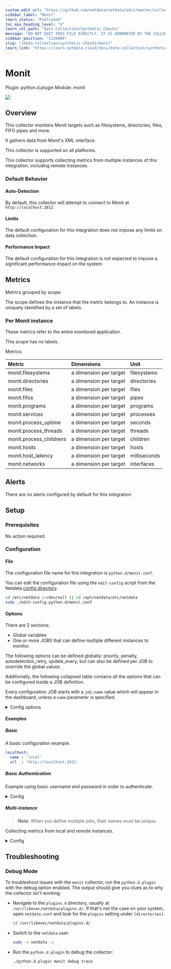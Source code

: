 ```yaml
---
custom_edit_url: "https://github.com/netdata/netdata/edit/master/collectors/python.d.plugin/monit/metadata.yaml"
sidebar_label: "Monit"
learn_status: "Published"
toc_max_heading_level: "4"
learn_rel_path: "Data Collection/Synthetic Checks"
message: "DO NOT EDIT THIS FILE DIRECTLY, IT IS GENERATED BY THE COLLECTOR'S metadata.yaml FILE"
sidebar_position: "1126000"
slug: "/data-collection/synthetic-checks/monit"
learn_link: "https://learn.netdata.cloud/docs/data-collection/synthetic-checks/monit"
---
```



# Monit

Plugin: python.d.plugin
Module: monit

<img src="https://img.shields.io/badge/maintained%20by-Netdata-%2300ab44" />

## Overview

This collector monitors Monit targets such as filesystems, directories, files, FIFO pipes and more.


It gathers data from Monit's XML interface.


This collector is supported on all platforms.

This collector supports collecting metrics from multiple instances of this integration, including remote instances.


### Default Behavior

#### Auto-Detection

By default, this collector will attempt to connect to Monit at `http://localhost:2812`

#### Limits

The default configuration for this integration does not impose any limits on data collection.

#### Performance Impact

The default configuration for this integration is not expected to impose a significant performance impact on the system.


## Metrics

Metrics grouped by *scope*.

The scope defines the instance that the metric belongs to. An instance is uniquely identified by a set of labels.



### Per Monit instance

These metrics refer to the entire monitored application.

This scope has no labels.

Metrics:

| Metric | Dimensions | Unit |
|:------|:----------|:----|
| monit.filesystems | a dimension per target | filesystems |
| monit.directories | a dimension per target | directories |
| monit.files | a dimension per target | files |
| monit.fifos | a dimension per target | pipes |
| monit.programs | a dimension per target | programs |
| monit.services | a dimension per target | processes |
| monit.process_uptime | a dimension per target | seconds |
| monit.process_threads | a dimension per target | threads |
| monit.process_childrens | a dimension per target | children |
| monit.hosts | a dimension per target | hosts |
| monit.host_latency | a dimension per target | milliseconds |
| monit.networks | a dimension per target | interfaces |



## Alerts

There are no alerts configured by default for this integration.


## Setup

### Prerequisites

No action required.

### Configuration

#### File

The configuration file name for this integration is `python.d/monit.conf`.


You can edit the configuration file using the `edit-config` script from the
Netdata [config directory](/docs/configuring/configuration#the-netdata-config-directory).

```bash
cd /etc/netdata 2>/dev/null || cd /opt/netdata/etc/netdata
sudo ./edit-config python.d/monit.conf
```
#### Options

There are 2 sections:

* Global variables
* One or more JOBS that can define multiple different instances to monitor.

The following options can be defined globally: priority, penalty, autodetection_retry, update_every, but can also be defined per JOB to override the global values.

Additionally, the following collapsed table contains all the options that can be configured inside a JOB definition.

Every configuration JOB starts with a `job_name` value which will appear in the dashboard, unless a `name` parameter is specified.


<details><summary>Config options</summary>

| Name | Description | Default | Required |
|:----|:-----------|:-------|:--------:|
| update_every | Sets the default data collection frequency. |  | False |
| priority | Controls the order of charts at the netdata dashboard. |  | False |
| autodetection_retry | Sets the job re-check interval in seconds. |  | False |
| penalty | Indicates whether to apply penalty to update_every in case of failures. |  | False |
| name | Job name. This value will overwrite the `job_name` value. JOBS with the same name are mutually exclusive. Only one of them will be allowed running at any time. This allows autodetection to try several alternatives and pick the one that works.
 |  | False |
| url | The URL to fetch Monit's metrics. |  | True |
| user | Username in case the URL is password protected. |  | False |
| pass | Password in case the URL is password protected. |  | False |

</details>

#### Examples

##### Basic

A basic configuration example.

```yaml
localhost:
  name : 'local'
  url  : 'http://localhost:2812'

```
##### Basic Authentication

Example using basic username and password in order to authenticate.

<details><summary>Config</summary>

```yaml
localhost:
  name : 'local'
  url  : 'http://localhost:2812'
  user: 'foo'
  pass: 'bar'

```
</details>

##### Multi-instance

> **Note**: When you define multiple jobs, their names must be unique.

Collecting metrics from local and remote instances.


<details><summary>Config</summary>

```yaml
localhost:
  name: 'local'
  url: 'http://localhost:2812'

remote_job:
  name: 'remote'
  url: 'http://192.0.2.1:2812'

```
</details>



## Troubleshooting

### Debug Mode

To troubleshoot issues with the `monit` collector, run the `python.d.plugin` with the debug option enabled. The output
should give you clues as to why the collector isn't working.

- Navigate to the `plugins.d` directory, usually at `/usr/libexec/netdata/plugins.d/`. If that's not the case on
  your system, open `netdata.conf` and look for the `plugins` setting under `[directories]`.

  ```bash
  cd /usr/libexec/netdata/plugins.d/
  ```

- Switch to the `netdata` user.

  ```bash
  sudo -u netdata -s
  ```

- Run the `python.d.plugin` to debug the collector:

  ```bash
  ./python.d.plugin monit debug trace
  ```



